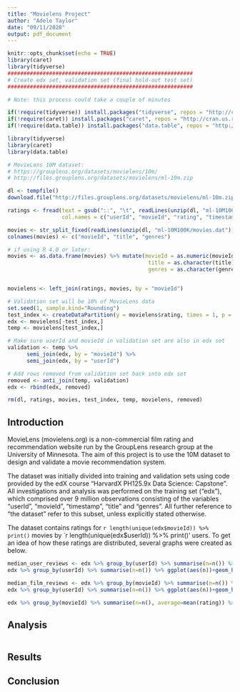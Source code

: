 ```yaml
---
title: "Movielens Project"
author: "Adele Taylor"
date: "09/11/2020"
output: pdf_document
---
```


```r
knitr::opts_chunk$set(echo = TRUE)
library(caret)
library(tidyverse)
##########################################################
# Create edx set, validation set (final hold-out test set)
##########################################################

# Note: this process could take a couple of minutes

if(!require(tidyverse)) install.packages("tidyverse", repos = "http://cran.us.r-project.org")
if(!require(caret)) install.packages("caret", repos = "http://cran.us.r-project.org")
if(!require(data.table)) install.packages("data.table", repos = "http://cran.us.r-project.org")

library(tidyverse)
library(caret)
library(data.table)

# MovieLens 10M dataset:
# https://grouplens.org/datasets/movielens/10m/
# http://files.grouplens.org/datasets/movielens/ml-10m.zip

dl <- tempfile()
download.file("http://files.grouplens.org/datasets/movielens/ml-10m.zip", dl)

ratings <- fread(text = gsub("::", "\t", readLines(unzip(dl, "ml-10M100K/ratings.dat"))),
                 col.names = c("userId", "movieId", "rating", "timestamp"))

movies <- str_split_fixed(readLines(unzip(dl, "ml-10M100K/movies.dat")), "\\::", 3)
colnames(movies) <- c("movieId", "title", "genres")

# if using R 4.0 or later:
movies <- as.data.frame(movies) %>% mutate(movieId = as.numeric(movieId),
                                            title = as.character(title),
                                            genres = as.character(genres))


movielens <- left_join(ratings, movies, by = "movieId")

# Validation set will be 10% of MovieLens data
set.seed(1, sample.kind="Rounding") 
test_index <- createDataPartition(y = movielens$rating, times = 1, p = 0.1, list = FALSE)
edx <- movielens[-test_index,]
temp <- movielens[test_index,]

# Make sure userId and movieId in validation set are also in edx set
validation <- temp %>% 
      semi_join(edx, by = "movieId") %>%
      semi_join(edx, by = "userId")

# Add rows removed from validation set back into edx set
removed <- anti_join(temp, validation)
edx <- rbind(edx, removed)

rm(dl, ratings, movies, test_index, temp, movielens, removed)
```

## Introduction

MovieLens (movielens.org) is a non-commercial film rating and recommendation website run by the GroupLens research group at the University of Minnesota. The aim of this project is to use the 10M dataset to design and validate a movie recommendation system.

The dataset was initially divided into training and validation sets using code provided by the edX course "HarvardX PH125.9x Data Science: Capstone". All investigations and analysis was performed on the training set ("edx"), which comprised over 9 million observations consisting of the variables "userId", "movieId", "timestamp", "title" and "genres". All further reference to "the dataset" refer to this subset, unless explicitly stated otherwise.

The dataset contains ratings for `r length(unique(edx$movieId)) %>% print()` movies by `r length(unique(edx$userId)) %>% print()' users. To get an idea of how these ratings are distributed, several graphs were created as below.


<!-- summary of steps taken -->

```r
median_user_reviews <- edx %>% group_by(userId) %>% summarise(n=n()) %>% pull() %>% median()
edx %>% group_by(userId) %>% summarise(n=n()) %>% ggplot(aes(n))+geom_histogram()+geom_vline(aes(xintercept=median_user_reviews, colour="Median"))+ggtitle("Number of reviews per user")+xlab("")+ylab("")+scale_color_manual(name = "", values = c(Median = "red")) 

median_film_reviews <- edx %>% group_by(movieId) %>% summarise(n=n()) %>% pull() %>% median()
edx %>% group_by(userId) %>% summarise(n=n()) %>% ggplot(aes(n))+geom_histogram()+geom_vline(aes(xintercept = median_film_reviews, colour="Median"))+ggtitle("Number of reviews per film")+xlab("")+ylab("")+scale_colour_manual(name="", values=c(Median="red"))

edx %>% group_by(movieId) %>% summarise(n=n(), average=mean(rating)) %>% mutate(number=ifelse(n<10, "<10 reviews", ">=10 reviews")) %>% ggplot(aes(n, average, col=number))+geom_point()+ggtitle("Average rating vs number of reviews per film")+scale_colour_manual(name="", breaks=c('<10 reviews'), values=scales::hue_pal()(2))
```

## Analysis

<!-- data cleaning -->
<!-- data visualization and exploration -->
<!-- insights gained -->
<!-- modelling approach -->


```r

```

## Results

<!-- modelling results and discussion of performance -->

## Conclusion

<!-- summary -->
<!-- limitations -->
<!-- future work -->